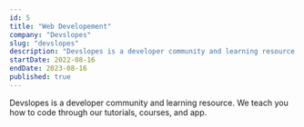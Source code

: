 ```yaml
---
id: 5
title: "Web Developement"
company: "Devslopes"
slug: "devslopes"
description: "Devslopes is a developer community and learning resource. We teach you how to code through our tutorials, courses, and app."
startDate: 2022-08-16
endDate: 2023-08-16
published: true
---
```


Devslopes is a developer community and learning resource. We teach you how to code through our tutorials, courses, and app.
